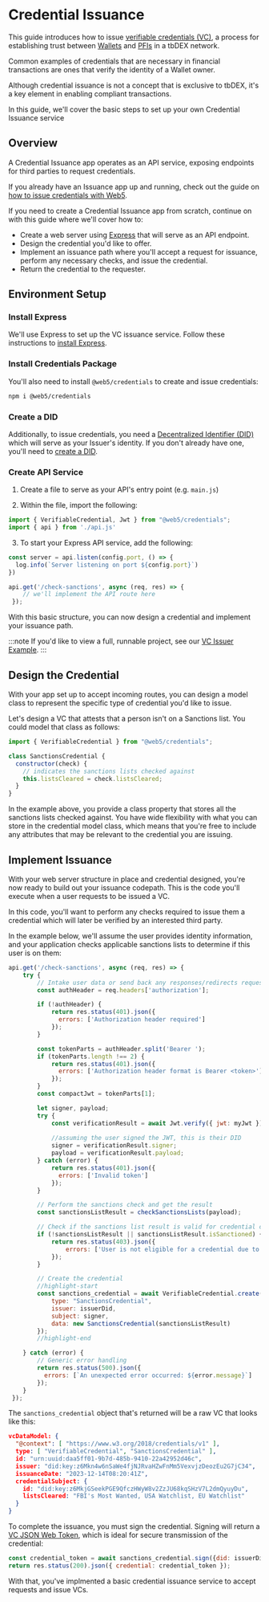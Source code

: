 # Credential Issuance

This guide introduces how to issue [verifiable credentials (VC)](/docs/web5/learn/verifiable-credentials), a process for establishing trust between [Wallets](/docs/tbdex/wallet/overview) and [PFIs](/docs/tbdex/pfi/overview) in a tbDEX network.

Common examples of credentials that are necessary in financial transactions are ones that verify the identity of a Wallet owner.

Although credential issuance is not a concept that is exclusive to tbDEX, it's a key element in enabling compliant transactions.

In this guide, we'll cover the basic steps to set up your own Credential Issuance service

## Overview

A Credential Issuance app operates as an API service, exposing endpoints for third parties to request credentials.

If you already have an Issuance app up and running,  check out the guide on [how to issue credentials with Web5](/docs/web5/build/verifiable-credentials/vc-issuance/).

If you need to create a Credential Issuance app from scratch, continue on with this guide where we'll cover how to: 

- Create a web server using [Express](https://expressjs.com/) that will serve as an API endpoint.
- Design the credential you'd like to offer.
- Implement an issuance path where you'll accept a request for issuance, perform any necessary checks, and issue the credential.
- Return the credential to the requester.

## Environment Setup


### Install Express
We'll use Express to set up the VC issuance service. Follow these instructions to [install Express](https://expressjs.com/en/starter/installing.html). 

### Install Credentials Package
You'll also need to install `@web5/credentials` to create and issue credentials:

```bash
npm i @web5/credentials
```

### Create a DID
Additionally, to issue credentials, you need a [Decentralized Identifier (DID)](/docs/web5/learn/decentralized-identifiers) which will serve as your Issuer's identity. 
If you don't already have one, you'll need to [create a DID](/docs/web5/build/decentralized-identifiers/how-to-create-did#create-a-did-manually). 

### Create API Service

1. Create a file to serve as your API's entry point (e.g. `main.js`)

2. Within the file, import the following:

```js title=main.js
import { VerifiableCredential, Jwt } from "@web5/credentials";
import { api } from './api.js'
```

3. To start your Express API service, add the following:

```js title=main.js
const server = api.listen(config.port, () => {
  log.info(`Server listening on port ${config.port}`)
})

api.get('/check-sanctions', async (req, res) => {
    // we'll implement the API route here
 });
```

With this basic structure, you can now design a credential and implement your issuance path.

:::note
If you'd like to view a full, runnable project, see our [VC Issuer Example](https://github.com/TBD54566975/super-simple-sanctions).
:::

## Design the Credential

With your app set up to accept incoming routes, you can design a model class to represent the specific type of credential you'd like to issue. 

Let's design a VC that attests that a person isn't on a Sanctions list. You could model that class as follows:

```js title=SanctionsCredential.js
import { VerifiableCredential } from "@web5/credentials";

class SanctionsCredential {
  constructor(check) {
    // indicates the sanctions lists checked against
    this.listsCleared = check.listsCleared; 
  }
}
```

In the example above, you provide a class property that stores all the sanctions lists checked against. 
You have wide flexibility with what you can store in the credential model class, which means that you're free to include any attributes that may be relevant to the credential you are issuing.

## Implement Issuance

With your web server structure in place and credential designed, you're now ready to build out your issuance codepath. 
This is the code you'll execute when a user requests to be issued a VC.

In this code, you'll want to perform any checks required to issue them a credential which will later be verified by an interested third party. 

In the example below, we'll assume the user provides identity information, and your application checks applicable sanctions lists to determine if this user is on them:

```js title=main.js
api.get('/check-sanctions', async (req, res) => {
    try {
        // Intake user data or send back any responses/redirects requesting more info
        const authHeader = req.headers['authorization'];

        if (!authHeader) {
            return res.status(401).json({ 
              errors: ['Authorization header required'] 
            });
        }

        const tokenParts = authHeader.split('Bearer ');
        if (tokenParts.length !== 2) {
            return res.status(401).json({ 
              errors: ['Authorization header format is Bearer <token>'] 
            });
        }
        const compactJwt = tokenParts[1];

        let signer, payload;
        try {
            const verificationResult = await Jwt.verify({ jwt: myJwt });
            
            //assuming the user signed the JWT, this is their DID
            signer = verificationResult.signer;
            payload = verificationResult.payload;
        } catch (error) {
            return res.status(401).json({ 
              errors: ['Invalid token'] 
            });
        }

        // Perform the sanctions check and get the result
        const sanctionsListResult = checkSanctionsLists(payload);

        // Check if the sanctions list result is valid for credential creation
        if (!sanctionsListResult || sanctionsListResult.isSanctioned) {
            return res.status(403).json({
                errors: ['User is not eligible for a credential due to sanctions']
            });
        }

        // Create the credential
        //highlight-start
        const sanctions_credential = await VerifiableCredential.create({
            type: "SanctionsCredential",
            issuer: issuerDid,
            subject: signer,
            data: new SanctionsCredential(sanctionsListResult)
        });
        //highlight-end

    } catch (error) {
        // Generic error handling
        return res.status(500).json({ 
          errors: [`An unexpected error occurred: ${error.message}`] 
        });
    }
 });
```

The `sanctions_credential` object that's returned will be a raw VC that looks like this:

```json
vcDataModel: {
  "@context": [ "https://www.w3.org/2018/credentials/v1" ],
  type: [ "VerifiableCredential", "SanctionsCredential" ],
  id: "urn:uuid:daa5ff01-9b7d-485b-9410-22a42952d46c",
  issuer: "did:key:z6Mkn4w6nSaWe4fjNJRvaHZwFnMm5VexvjzDeozEu2G7jC34",
  issuanceDate: "2023-12-14T08:20:41Z",
  credentialSubject: {
    id: "did:key:z6MkjGSeekPGE9QfczHWyW8v2ZzJU68kqSHzV7L2dmQyuyDu",
    listsCleared: "FBI's Most Wanted, USA Watchlist, EU Watchlist"
  }
}
```

To complete the issuance, you must sign the credential. 
Signing will return a [VC JSON Web Token](/docs/web5/build/verifiable-credentials/jwt-to-vc#what-is-a-jwt), which is ideal for secure transmission of the credential:

```js title=main.js
const credential_token = await sanctions_credential.sign({did: issuerDid});
return res.status(200).json({ credential: credential_token });
```

With that, you've implmented a basic credential issuance service to accept requests and issue VCs.